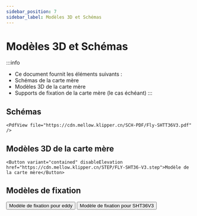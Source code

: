 ```yaml
---
sidebar_position: 7
sidebar_label: Modèles 3D et Schémas
---
```


# Modèles 3D et Schémas


:::info
* Ce document fournit les éléments suivants :
* Schémas de la carte mère
* Modèles 3D de la carte mère
* Supports de fixation de la carte mère (le cas échéant)
:::

## Schémas

    <PdfView file="https://cdn.mellow.klipper.cn/SCH-PDF/Fly-SHTT36V3.pdf" />


## Modèles 3D de la carte mère

    <Button variant="contained" disableElevation href="https://cdn.mellow.klipper.cn/STEP/FLY-SHT36-V3.step">Modèle de la carte mère</Button>

## Modèles de fixation
  <Button variant="contained" disableElevation href="https://github.com/xishangyue/Model-library/tree/578a99735b61c3ac7451ba36395f667783d5d09a/eddy">Modèle de fixation pour eddy</Button>
  <Button variant="contained" disableElevation href="https://github.com/xishangyue/Model-library/tree/0c62e7b480a9ba1cd56bb4bbc875e02d676fa3ae/SHT36">Modèle de fixation pour SHT36V3</Button>